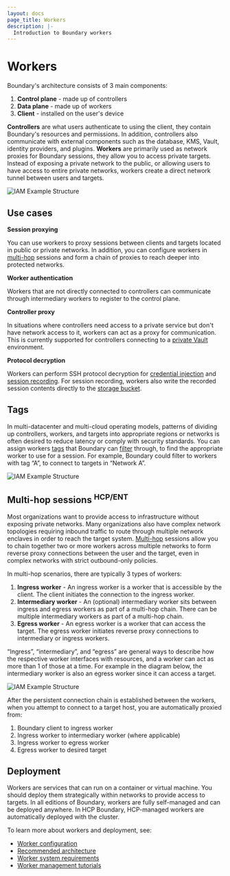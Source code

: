 ```yaml
---
layout: docs
page_title: Workers
description: |-
  Introduction to Boundary workers
---
```


# Workers
Boundary's architecture consists of 3 main components:
1. **Control plane** - made up of controllers
2. **Data plane** - made up of workers
3. **Client** - installed on the user's device

**Controllers** are what users authenticate to using the client, they contain Boundary's resources and permissions. In addition, controllers also communicate with external components 
such as the database, KMS, Vault, identity providers, and plugins. **Workers** are primarily used as network proxies for Boundary sessions, they allow you to access 
private targets. Instead of exposing a private network to the public, or allowing users to have access to entire private networks, workers create a direct network 
tunnel between users and targets. 

![IAM Example Structure](/img/access-model.png)

## Use cases
**Session proxying**

You can use workers to proxy sessions between clients and targets located in public or private networks. In addition, you can configure workers in
[multi-hop](#multi-hop-sessions-hcp-ent) sessions and form a chain of proxies to reach deeper into protected networks.

**Worker authentication**

Workers that are not directly connected to controllers can communicate through intermediary workers to register to the control plane.

**Controller proxy**

In situations where controllers need access to a private service but don't have network access to it, workers can act as a proxy for communication. This is currently 
supported for controllers connecting to a [private Vault](/boundary/tutorials/credential-management/hcp-private-vault-cred-injection) 
environment.

**Protocol decryption**

Workers can perform SSH protocol decryption for [credential injection](/boundary/docs/concepts/credential-management#credential-injection-hcp-ent) and [session 
recording](/boundary/docs/concepts/domain-model/session-recordings). For session recording, workers also write the recorded session contents directly to the [storage 
bucket](/boundary/docs/concepts/domain-model/storage-buckets).

## Tags
In multi-datacenter and multi-cloud operating models, patterns of dividing up controllers, workers, and targets into appropriate regions or networks is often 
desired to reduce latency or comply with security standards. You can assign workers [tags](/boundary/tutorials/worker-management/target-aware-workers) that Boundary 
can [filter](/boundary/docs/concepts/filtering/worker-tags) through, to find the appropriate worker to use for a session. For example, Boundary could filter to workers 
with tag “A”, to connect to targets in “Network A”.

![IAM Example Structure](/img/worker-tags.png)

## Multi-hop sessions <sup>HCP/ENT</sup>
Most organizations want to provide access to infrastructure without exposing private networks. Many organizations also have complex network topologies requiring 
inbound traffic to route through multiple network enclaves in order to reach the target system. 
[Multi-hop](/boundary/docs/configuration/worker#multi-hop-worker-capabilities-hcp-ent) sessions allow you to chain together two or more workers
across multiple networks to form reverse proxy connections between the user and the target, even in complex networks with strict outbound-only policies.

In multi-hop scenarios, there are typically 3 types of workers:
1. **Ingress worker** - An ingress worker is a worker that is accessible by the client. The client initiates the connection to the ingress worker.
2. **Intermediary worker** - An (optional) intermediary worker sits between ingress and egress workers as part of a multi-hop chain. There can be multiple intermediary workers as part of a multi-hop chain.
3. **Egress worker** - An egress worker is a worker that can access the target. The egress worker initiates reverse proxy connections to intermediary or ingress workers.

<Tip>
“Ingress”, “intermediary”, and “egress” are general ways to describe how the respective worker interfaces with resources, and a worker can act as more than 1 of those 
at a time. For example in the diagram below, the intermediary worker is also an egress worker since it can access a target. 
</Tip>

![IAM Example Structure](/img/concepts-multihop.png)

After the persistent connection chain is established between the workers, when you attempt to connect to a target host, you are automatically proxied from:
1. Boundary client to ingress worker
2. Ingress worker to intermediary worker (where applicable)
3. Ingress worker to egress worker
4. Egress worker to desired target

## Deployment
Workers are services that can run on a container or virtual machine. You should deploy them strategically within networks to provide access to targets. In 
all editions of Boundary, workers are fully self-managed and can be deployed anywhere. In HCP Boundary, HCP-managed workers are automatically deployed with the cluster. 

To learn more about workers and deployment, see:
* [Worker configuration](/boundary/docs/configuration/worker)
* [Recommended architecture](/boundary/docs/install-boundary/recommended-architecture)
* [Worker system requirements](/boundary/docs/install-boundary/system-requirements)
* [Worker management tutorials](/boundary/tutorials/worker-management)

